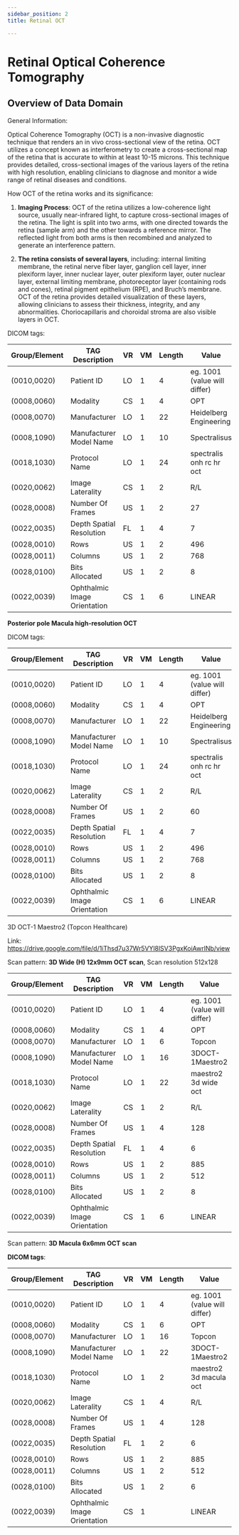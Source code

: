 ```yaml
---
sidebar_position: 2
title: Retinal OCT

---
```


# Retinal Optical Coherence Tomography

## Overview of Data Domain

General Information:

Optical Coherence Tomography (OCT) is a non-invasive diagnostic technique that renders an in vivo cross-sectional view of the retina. OCT utilizes a concept known as interferometry to create a cross-sectional map of the retina that is accurate to within at least 10-15 microns. This technique provides detailed, cross-sectional images of the various layers of the retina with high resolution, enabling clinicians to diagnose and monitor a wide range of retinal diseases and conditions.

How OCT of the retina works and its significance:

1. **Imaging Process**: OCT of the retina utilizes a low-coherence light source, usually near-infrared light, to capture cross-sectional images of the retina. The light is split into two arms, with one directed towards the retina (sample arm) and the other towards a reference mirror. The reflected light from both arms is then recombined and analyzed to generate an interference pattern.

2. **The retina consists of several layers**, including: internal limiting membrane, the retinal nerve fiber layer, ganglion cell layer, inner plexiform layer, inner nuclear layer, outer plexiform layer, outer nuclear layer, external limiting membrane,  photoreceptor layer (containing rods and cones), retinal pigment epithelium (RPE), and Bruch’s membrane. OCT of the retina provides detailed visualization of these layers, allowing clinicians to assess their thickness, integrity, and any abnormalities. Choriocapillaris and choroidal stroma are also visible layers in OCT.


<RetinalOCT />

DICOM tags:

| Group/Element  | TAG Description | VR | VM |  Length|Value  |
|----------|----------|----------|----------|----------|----------|
|	 (0010,0020)	 | 	Patient ID	 | LO | 1 |  4| eg. 1001 (value will differ)|
|	(0008,0060)		 | Modality 	 |  CS | 1 |4 | OPT |
|	(0008,0070)		 | Manufacturer	 |  LO|  1| 22 | Heidelberg Engineering |
|	(0008,1090)		 |  Manufacturer Model Name | LO | 1 |  10|Spectralisus |
|	(0018,1030)		 | 	Protocol Name  | LO | 1 | 24 | spectralis onh rc hr oct|
|	 (0020,0062)	 | Image Laterality	 | CS | 1 |  2|R/L |
|	(0028,0008)		 | Number Of Frames	 |US  |1  | 2 |27 |
|	(0022,0035)		 | Depth Spatial Resolution	 |FL  |1  | 4 |7 |
|	(0028,0010)	   | Rows	 |US  |1  | 2 | 496|
|	(0028,0011)	   | Columns	 |US  |1  | 2 |768 |
|	(0028,0100)		 | Bits Allocated	 |US  |1  | 2 |8 |
|	(0022,0039)		 | Ophthalmic Image Orientation	 |CS  |1  | 6 |LINEAR |


**Posterior pole Macula high-resolution OCT**

DICOM tags:


| Group/Element  | TAG Description | VR | VM |  Length|Value  |
|----------|----------|----------|----------|----------|----------|
|	 (0010,0020)	 | 	Patient ID	 | LO | 1 |  4| eg. 1001 (value will differ)|
|	(0008,0060)		 | Modality 	 |  CS | 1 |4 | OPT |
|	(0008,0070)		 | Manufacturer	 |  LO|  1| 22 | Heidelberg Engineering |
|	(0008,1090)		 |  Manufacturer Model Name | LO | 1 |  10|Spectralisus |
|	(0018,1030)		 | 	Protocol Name  | LO | 1 | 24 | spectralis onh rc hr oct|
|	 (0020,0062)	 | Image Laterality	 | CS | 1 |  2|R/L |
|	(0028,0008)		 | Number Of Frames	 |US  |1  | 2 |60 |
|	(0022,0035)		 | Depth Spatial Resolution	 |FL  |1  | 4 |7 |
|	(0028,0010)	   | Rows	 |US  |1  | 2 | 496|
|	(0028,0011)	   | Columns	 |US  |1  | 2 |768 |
|	(0028,0100)		 | Bits Allocated	 |US  |1  | 2 |8 |
|	(0022,0039)		 | Ophthalmic Image Orientation	 |CS  |1  | 6 |LINEAR |

3D OCT-1 Maestro2 (Topcon Healthcare)

Link:
https://drive.google.com/file/d/1iThsd7u37Wr5VYl8lSV3PgxKoiAwrlNb/view


Scan pattern: **3D Wide (H) 12x9mm OCT scan**, Scan resolution 512x128

| Group/Element  | TAG Description | VR | VM |  Length|Value  |
|----------|----------|----------|----------|----------|----------|
|	 (0010,0020)	 | 	Patient ID	 | LO | 1 |  4| eg. 1001 (value will differ)|
|	(0008,0060)		 | Modality 	 |  CS | 1 |4 | OPT |
|	(0008,0070)		 | Manufacturer	 |  LO|  1| 6 | Topcon |
|	(0008,1090)		 |  Manufacturer Model Name | LO | 1 |  16|3DOCT-1Maestro2 |
|	(0018,1030)		 | 	Protocol Name  | LO | 1 | 22 | maestro2 3d wide oct|
|	 (0020,0062)	 | Image Laterality	 | CS | 1 |  2|R/L |
|	(0028,0008)		 | Number Of Frames	 |US  |1  | 4 |128 |
|	(0022,0035)		 | Depth Spatial Resolution	 |FL  |1  | 4 |6 |
|	(0028,0010)	   | Rows	 |US  |1  | 2 | 885|
|	(0028,0011)	   | Columns	 |US  |1  | 2 |512 |
|	(0028,0100)		 | Bits Allocated	 |US  |1  | 2 |8 |
|	(0022,0039)		 | Ophthalmic Image Orientation	 |CS  |1  | 6 |LINEAR |


Scan pattern: **3D Macula 6x6mm OCT scan**

**DICOM tags**:

| Group/Element  | TAG Description | VR | VM |  Length|Value  |
|----------|----------|----------|----------|----------|----------|
|	 (0010,0020)	 | 	Patient ID	 | LO | 1 |  4| eg. 1001 (value will differ)|
|	(0008,0060)		 | Modality 	 |  CS | 1 |6 | OPT |
|	(0008,0070)		 | Manufacturer	 |  LO|  1| 16 | Topcon |
|	(0008,1090)		 |  Manufacturer Model Name | LO | 1 |  22|3DOCT-1Maestro2 |
|	(0018,1030)		 | 	Protocol Name  | LO | 1 | 2 | maestro2 3d macula oct|
|	 (0020,0062)	 | Image Laterality	 | CS | 1 |  4|R/L |
|	(0028,0008)		 | Number Of Frames	 |US  |1  | 4 |128 |
|	(0022,0035)		 | Depth Spatial Resolution	 |FL  |1  | 2 |6 |
|	(0028,0010)	   | Rows	 |US  |1  | 2 | 885|
|	(0028,0011)	   | Columns	 |US  |1  | 2 |512 |
|	(0028,0100)		 | Bits Allocated	 |US  |1  | 2 |6 |
|	(0022,0039)		 | Ophthalmic Image Orientation	 |CS  |1  |  |LINEAR |




<PageFeedback />
